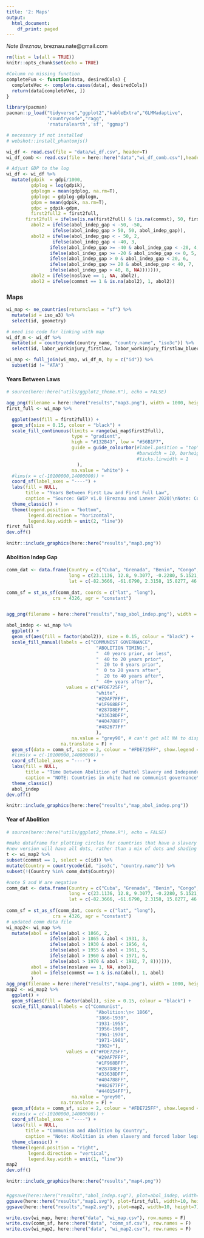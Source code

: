 ```yaml
---
title: '2: Maps'
output:
  html_document:
    df_print: paged
---
```


*Nate Breznau*, breznau.nate@gmail.com



```r

rm(list = ls(all = TRUE))
knitr::opts_chunk$set(echo = TRUE)

#Column no missing function
completeFun <- function(data, desiredCols) {
  completeVec <- complete.cases(data[, desiredCols])
  return(data[completeVec, ])
}

library(pacman)
pacman::p_load("tidyverse","ggplot2","kableExtra","GLMMadaptive",
               "countrycode","ragg",
               'rnaturalearth','sf', "ggmap")

# necessary if not installed
# webshot::install_phantomjs() 

```

```r
wi_df <- read.csv(file = "data/wi_df.csv", header=T)
wi_df_comb <- read.csv(file = here::here("data","wi_df_comb.csv"),header= T)
```



```r

# Adjust GDP to the log
wi_df <- wi_df %>%
  mutate(gdpik  = gdpi/1000, 
         gdplog = log(gdpik),
         gdplogm = mean(gdplog, na.rm=T),
         gdplogc = gdplog-gdplogm,
         gdpm = mean(gdpik, na.rm=T),
         gdpc = gdpik-gdpm,
         first2full2 = first2full,
       first2full = ifelse(is.na(first2full) & !is.na(commst), 50, first2full),
         abol2 = ifelse(abol_indep_gap < -50, -50,
                 ifelse(abol_indep_gap > 50, 50, abol_indep_gap)),
         abol2 = ifelse(abol_indep_gap < - 50, 2,
                 ifelse(abol_indep_gap < -40, 3, 
                ifelse(abol_indep_gap >= -40 & abol_indep_gap < -20, 4,
                ifelse(abol_indep_gap >= -20 & abol_indep_gap <= 0, 5, 
                ifelse(abol_indep_gap > 0 & abol_indep_gap < 20, 6,
                ifelse(abol_indep_gap >= 20 & abol_indep_gap < 40, 7,
                ifelse(abol_indep_gap > 40, 8, NA))))))),
         abol2 = ifelse(noslave == 1, NA, abol2),
         abol2 = ifelse(commst == 1 & is.na(abol2), 1, abol2))


```

### Maps



```r

wi_map <- ne_countries(returnclass = "sf") %>%
  mutate(id = iso_a3) %>%
  select(id, geometry)
```




```r
# need iso code for linking with map
wi_df_m <- wi_df %>%
  mutate(id = countrycode(country_name, "country.name", "iso3c")) %>%
  select(id, labor_workinjury_firstlaw, labor_workinjury_firstlaw_bluecollar_fullcoverage, first2full, abol, abol2, commst, noslave, abol_indep_gap, first2full_na)

wi_map <- full_join(wi_map, wi_df_m, by = c("id")) %>%
  subset(id != "ATA") 

```



#### Years Between Laws

```r
# source(here::here("utils/ggplot2_theme.R"), echo = FALSE)

agg_png(filename = here::here("results","map3.png"), width = 1000, height = 800, res = 144)
first_full <- wi_map %>%

  ggplot(aes(fill = first2full)) +
  geom_sf(size = 0.15, colour = "black") +
  scale_fill_continuous(limits = range(wi_map$first2full),
                        type = "gradient",
                        high = "#132B43", low = "#56B1F7",
                        guide = guide_colourbar(#label.position = "top",
                                                #barwidth = 10, barheight = .5,
                                                #ticks.linwidth = 1
                          ),
                        na.value = "white") +
  #lims(x = c(-10100000,14000000)) +
  coord_sf(label_axes = "----") +
  labs(fill = NULL,
       title = "Years Between First Law and First Full Law",
       caption = "Source: GWIP v1.0 (Breznau and Lanver 2020)\nNote: Countries without a full-coverage law coded as 50") +
  theme_classic() +
  theme(legend.position = "bottom",
        legend.direction = "horizontal",
        legend.key.width = unit(2, "line"))
first_full
dev.off()

knitr::include_graphics(here::here("results","map3.png"))
```

#### Abolition Indep Gap

```r
comm_dat <- data.frame(Country = c("Cuba", "Grenada", "Benin", "Congo", "Somalia", "Ethiopia", "Angola", "Mozambique", "Madagascar", "Seychelles", "Sao Tome"),
                       long = c(23.1136, 12.8, 9.3077, -0.2280, 5.1521, 9.1450, -11.2027, -13.8, -18.7669, -4.6796, 0.1864),
                       lat = c(-82.3666, -61.6790, 2.3158, 15.8277, 46.1996, 40.4897, 17.8739, 37.5, 46.8691, 55.492, -6.6131))
  
comm_sf = st_as_sf(comm_dat, coords = c("lat", "long"), 
                 crs = 4326, agr = "constant")


agg_png(filename = here::here("results","map_abol_indep.png"), width = 1000, height = 800, res = 144)

abol_indep <- wi_map %>%
  ggplot() +
  geom_sf(aes(fill = factor(abol2)), size = 0.15, colour = "black") +
  scale_fill_manual(labels = c("COMMUNIST GOVERNANCE", 
                                 "ABOLITION TIMING:",
                                 "  40 years prior, or less", 
                                 "  40 to 20 years prior", 
                                 "  20 to 0 years prior",
                                 "  0 to 20 years after",
                                 "  20 to 40 years after",
                                 "  40+ years after"),
                      values = c("#FDE725FF",
                                 "white",
                                 "#29AF7FFF",
                                 "#1F968BFF",
                                 "#287D8EFF",
                                 "#33638DFF",
                                 "#404788FF",
                                 "#482677FF"
                                 ),
                        na.value = "grey90", # can't get all NA to display as grey so have to leave it as white for now
                    na.translate = F) +
  geom_sf(data = comm_sf, size = 2, colour = "#FDE725FF", show.legend = F, inherit.aes = F) +
  #lims(x = c(-10100000,14000000)) +
  coord_sf(label_axes = "----") +
  labs(fill = NULL,
       title = "Time Between Abolition of Chattel Slavery and Independence",
       caption = "NOTE: Countries in white had no communist governance\nnor chattel/colonial enslaved worker production systems") +
  theme_classic() 
  abol_indep
dev.off()

knitr::include_graphics(here::here("results","map_abol_indep.png"))
```
#### Year of Abolition

```r
# source(here::here("utils/ggplot2_theme.R"), echo = FALSE)

#make dataframe for plotting circles for countries that have a slavery past and are communist
#new version will have all dots, rather than a mix of dots and shading for comm countries
t <- wi_map2 %>%
subset(commst == 1, select = c(id)) %>%
mutate(Country = countrycode(id, "iso3c", "country.name")) %>%
subset(!(Country %in% comm_dat$Country))

#note S and W are negative
comm_dat <- data.frame(Country = c("Cuba", "Grenada", "Benin", "Congo", "Somalia", "Ethiopia", "Angola", "Mozambique", "Madagascar", "Seychelles", "Sao Tome"),
                       long = c(23.1136, 12.8, 9.3077, -0.2280, 5.1521, 9.1450, -11.2027, -13.8, -18.7669, -4.6796, 0.1864),
                       lat = c(-82.3666, -61.6790, 2.3158, 15.8277, 46.1996, 40.4897, 17.8739, 37.5, 46.8691, 55.492, -6.6131))
  
comm_sf = st_as_sf(comm_dat, coords = c("lat", "long"), 
                 crs = 4326, agr = "constant")
# updated comm data file
wi_map2<- wi_map %>%
  mutate(abol = ifelse(abol < 1866, 2, 
                ifelse(abol > 1865 & abol < 1931, 3,
                ifelse(abol > 1930 & abol < 1956, 4, 
                ifelse(abol > 1955 & abol < 1961, 5,
                ifelse(abol > 1960 & abol < 1971, 6,
                ifelse(abol > 1970 & abol < 1982, 7, 8)))))),
         abol = ifelse(noslave == 1, NA, abol),
         abol = ifelse(commst == 1 & is.na(abol), 1, abol)
         )
agg_png(filename = here::here("results","map4.png"), width = 1000, height = 800, res = 144)
map2 <- wi_map2 %>%
  ggplot() +
  geom_sf(aes(fill = factor(abol)), size = 0.15, colour = "black") +
  scale_fill_manual(labels = c("Communist", 
                                 "Abolition:\n< 1866", 
                                 "1866-1930", 
                                 "1931-1955",
                                 "1956-1960",
                                 "1961-1970",
                                 "1971-1981",
                                 "1982+"),
                      values = c("#FDE725FF",
                                 "#29AF7FFF",
                                 "#1F968BFF",
                                 "#287D8EFF",
                                 "#33638DFF",
                                 "#404788FF",
                                 "#482677FF",
                                 "#440154FF"),
                        na.value = "grey90",
                    na.translate = F) +
  geom_sf(data = comm_sf, size = 2, colour = "#FDE725FF", show.legend = F, inherit.aes = F) +
  #lims(x = c(-10100000,14000000)) +
  coord_sf(label_axes = "----") +
  labs(fill = NULL,
       title = "Communism and Abolition by Country",
       caption = "Note: Abolition is when slavery and forced labor legally ended\nSource: GWIP v1.0 (Breznau and Lanver 2020); Legal Slavery v1 (Rosling 2018) adapted by Author") +
  theme_classic() +
  theme(legend.position = "right",
        legend.direction = "vertical",
        legend.key.width = unit(1, "line"))
map2
dev.off()

knitr::include_graphics(here::here("results","map4.png"))
```


###

```r
#ggsave(here::here("results","abol_indep.svg"), plot=abol_indep, width=10, height=7)
ggsave(here::here("results","map1.svg"), plot=first_full, width=10, height=7)
ggsave(here::here("results","map2.svg"), plot=map2, width=10, height=7)

write.csv(wi_map, here::here("data", "wi_map.csv"), row.names = F)
write.csv(comm_sf, here::here("data", "comm_sf.csv"), row.names = F)
write.csv(wi_map2, here::here("data", "wi_map2.csv"), row.names = F)
```



